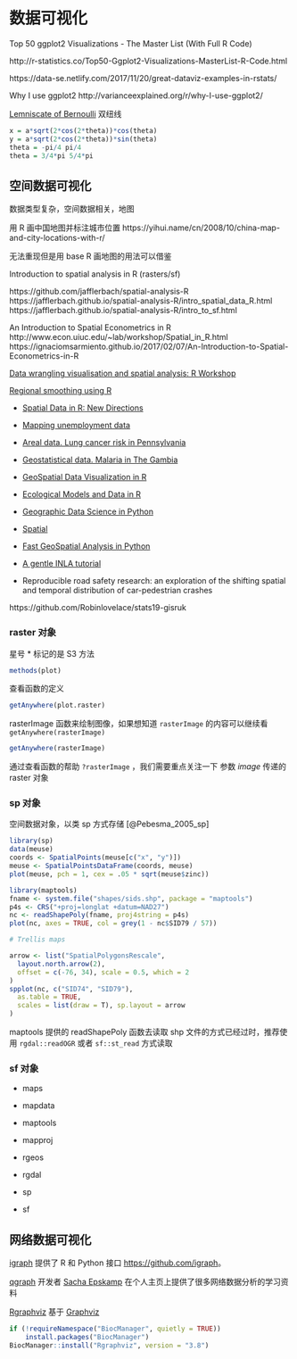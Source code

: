 # 数据可视化 {#visualization}


Top 50 ggplot2 Visualizations - The Master List (With Full R Code)

http://r-statistics.co/Top50-Ggplot2-Visualizations-MasterList-R-Code.html

https://data-se.netlify.com/2017/11/20/great-dataviz-examples-in-rstats/

Why I use ggplot2
http://varianceexplained.org/r/why-I-use-ggplot2/

[Lemniscate of Bernoulli](https://www.wikiwand.com/en/Lemniscate_of_Bernoulli) 双纽线

```r
x = a*sqrt(2*cos(2*theta))*cos(theta)
y = a*sqrt(2*cos(2*theta))*sin(theta)
theta = -pi/4 pi/4 
theta = 3/4*pi 5/4*pi
```


## 空间数据可视化 {#sp-vis}

数据类型复杂，空间数据相关，地图

用 R 画中国地图并标注城市位置
https://yihui.name/cn/2008/10/china-map-and-city-locations-with-r/

无法重现但是用 base R 画地图的用法可以借鉴

Introduction to spatial analysis in R (rasters/sf) 

https://github.com/jafflerbach/spatial-analysis-R
https://jafflerbach.github.io/spatial-analysis-R/intro_spatial_data_R.html
https://jafflerbach.github.io/spatial-analysis-R/intro_to_sf.html

An Introduction to Spatial Econometrics in R
http://www.econ.uiuc.edu/~lab/workshop/Spatial_in_R.html
https://ignaciomsarmiento.github.io/2017/02/07/An-Introduction-to-Spatial-Econometrics-in-R

[Data wrangling visualisation and spatial analysis: R Workshop](https://www.seascapemodels.org/data/data-wrangling-spatial-course.html)

[Regional smoothing using R](https://pudding.cool/process/regional_smoothing/)
 

[sp-gallery]: https://edzer.github.io/sp/

- [Spatial Data in R: New Directions](https://edzer.github.io/UseR2017/) 
- [Mapping unemployment data](http://sharpsightlabs.com/blog/map-unemployment-nov-2016/)
- [Areal data. Lung cancer risk in Pennsylvania](https://paula-moraga.github.io/tutorial-areal-data/)
- [Geostatistical data. Malaria in The Gambia](https://paula-moraga.github.io/tutorial-geostatistical-data/)
- [GeoSpatial Data Visualization in R](https://bhaskarvk.github.io/user2017.geodataviz/)
- [Ecological Models and Data in R](http://ms.mcmaster.ca/~bolker/emdbook/)
- [Geographic Data Science in Python](https://data.cdrc.ac.uk/dataset/geographic-data-science-in-python)
- [Spatial](https://data.cdrc.ac.uk/)
- [Fast GeoSpatial Analysis in Python](http://matthewrocklin.com/blog/work/2017/09/21/accelerating-geopandas-1)
- [A gentle INLA tutorial](https://www.precision-analytics.ca/blog-1/inla)

- Reproducible road safety research: an exploration of the shifting spatial and temporal distribution of car-pedestrian crashes

https://github.com/Robinlovelace/stats19-gisruk

### raster 对象

星号 * 标记的是 S3 方法

```r
methods(plot)
```

查看函数的定义

```r
getAnywhere(plot.raster)
```

rasterImage 函数来绘制图像，如果想知道 `rasterImage` 的内容可以继续看 `getAnywhere(rasterImage)`

```r
getAnywhere(rasterImage)
```

通过查看函数的帮助 `?rasterImage` ，我们需要重点关注一下
参数 *image* 传递的 raster 对象

### sp 对象

空间数据对象，以类 sp 方式存储 [@Pebesma_2005_sp]

```r
library(sp)
data(meuse)
coords <- SpatialPoints(meuse[c("x", "y")])
meuse <- SpatialPointsDataFrame(coords, meuse)
plot(meuse, pch = 1, cex = .05 * sqrt(meuse$zinc))

library(maptools)
fname <- system.file("shapes/sids.shp", package = "maptools")
p4s <- CRS("+proj=longlat +datum=NAD27")
nc <- readShapePoly(fname, proj4string = p4s)
plot(nc, axes = TRUE, col = grey(1 - nc$SID79 / 57))

# Trellis maps

arrow <- list("SpatialPolygonsRescale",
  layout.north.arrow(2),
  offset = c(-76, 34), scale = 0.5, which = 2
)
spplot(nc, c("SID74", "SID79"),
  as.table = TRUE,
  scales = list(draw = T), sp.layout = arrow
)
```

::: warning
maptools 提供的 readShapePoly 函数去读取 shp 文件的方式已经过时，推荐使用 `rgdal::readOGR` 或者 `sf::st_read` 方式读取
:::

### sf 对象 {#simple-features}

- maps
- mapdata
- maptools
- mapproj

- rgeos
- rgdal

- sp
- sf





## 网络数据可视化 {#net-vis}

[igraph](https://igraph.org/) 提供了 R 和 Python 接口 <https://github.com/igraph>。

[qgraph](https://github.com/SachaEpskamp/qgraph) 开发者 [Sacha Epskamp](http://sachaepskamp.com) 在个人主页上提供了很多网络数据分析的学习资料


[Rgraphviz](https://www.bioconductor.org/packages/release/bioc/html/Rgraphviz.html) 基于 [Graphviz](https://www.graphviz.org/)

```r
if (!requireNamespace("BiocManager", quietly = TRUE))
    install.packages("BiocManager")
BiocManager::install("Rgraphviz", version = "3.8")
```
